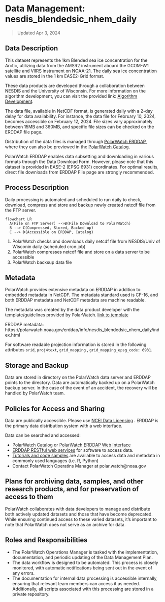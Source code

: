 
# Data Management: nesdis_blendedsic_nhem_daily
> Updated Apr 3, 2024


## Data Description 
This dataset represents the 1km Blended sea ice concentration for the Arctic, 
utilizing data from the AMSR2 instrument aboard the GCOM-W1 satellite and VIIRS 
instrument on NOAA-21. The daily sea ice concentration values are stored in the 1 km EASE2-Grid format.

These data products are developed through a collaboration between NESDIS and the University of Wisconsin. 
For more information on the algorithm development, you can visit the provided link: [Algorithm Development](https://www.mdpi.com/2072-4292/13/15/2982).


The data file, available in NetCDF format, is generated daily with a 2-day delay for data availability. 
For instance, the data file for February 10, 2024, becomes accessible on February 12, 2024. 
File sizes vary approximately between 15MB and 360MB, and specific file sizes can be checked on the ERDDAP file page.

Distribution of the data files is managed through [PolarWatch ERDDAP](https://polarwatch.noaa.gov/erddap/info/index.html?page=1&itemsPerPage=1000), 
where they can also be previewed in the [PolarWatch Catalog](https://polarwatch.noaa.gov/catalog/ice-conc-nh-blended-nesdis/preview/).

:::{.callout-important title="disclaimer"}
PolarWatch ERDDAP enables data subsetting and downloading in various formats through the Data Download Form. However, 
please note that this dataset is provided in EASE-2 (EPSG:6931) coordinates. 
For optimal results, direct file downloads from ERDDAP File page are strongly recommended.
:::


## Process Description

Daily processing is automated and scheduled to run daily to check, download, compress and 
store and backup newly created netcdf file from the FTP server.

```mermaid
flowchart LR
  A(File on FTP Server) -->B(File Download to PolarWatch)
  B --> C(Compressed, Stored, Backed up)
  C --> D(Accessible on ERDDAP, Catalog)
```

1. PolarWatch checks and downloads daily netcdf file from NESDIS/Univ of Wisconin daily (scheduled cron job)
2. PolarWatch compresses netcdf file and store on a data server to be accessible
3. PolarWatch backsup data file

## Metadata

PolarWatch provides extensive metadata on ERDDAP in addition to embedded metadata in NetCDF.  The metadata standard used is CF-16, 
and both ERDDAP metadata and NetCDF metadata are machine readable.


The metadata was created by the data product developer with the template/guidelines provided by PolarWatch.  [link to template]()

ERDDAP metadata: https://polarwatch.noaa.gov/erddap/info/nesdis_blendedsic_nhem_daily/index.html


::: {.callout-tip title="Projection attributes"}
For software readable projection information is stored in the following attributes ```srid```, ```proj4text```, ```grid_mapping``` , ```grid_mapping_epsg_code: 6931```.
:::


## Storage and Backup
Data are stored in directory on the PolarWatch data server and ERDDAP points to the directory.  Data are automatically backed up on a PolarWatch backup server. 
In the case of the event of an accident, the recovery will be handled by PolarWatch team. 


## Policies for Access and Sharing
Data are publically accessible. Please use [NCEI Data Licensing](https://www.ncei.noaa.gov/archive#:~:text=Because%20works%20of%20the%20US%20government%20are,license%20to%20that%20portion%20of%20its%20holdings.)
.   ERDDAP is the primary data distribution system with a web interface.  

Data can be searched and accessed: 

* [PolarWatch Catalog](https://polarwatch.noaa.gov/catalog/) or [PolarWatch ERDDAP Web Interface](https://polarwatch.noaa.gov/erddap/)
* [ERDDAP RESTful web services](https://polarwatch.noaa.gov/erddap/rest.html) for software to access data.
* [Tutorials and code samples](https://github.com/coastwatch-training/CoastWatch-Tutorials) are available to access data and metadata in commonly used languages (i.e. R, Python)
* Contact PolarWatch Operatins Manager at polar.watch@noaa.gov


## Plans for archiving data, samples, and other research products, and for preservation of access to them


PolarWatch collaborates with data developers to manage and distribute both actively updated datasets and those that have become deprecated. While ensuring continued access to these varied datasets, it's important to note that PolarWatch does not serve as an archive for data.


## Roles and Responsibilities

* The PolarWatch Operations Manager is tasked with the implementation, documentation, and periodic updating of the Data Management Plan.
* The data workflow is designed to be automated. This process is closely monitored, with automatic notifications being sent out in the event of any errors. 
* The documentation for internal data processing is accessible internally, ensuring that relevant team members can access it as needed. Additionally, all scripts associated with this processing are stored in a private repository.

